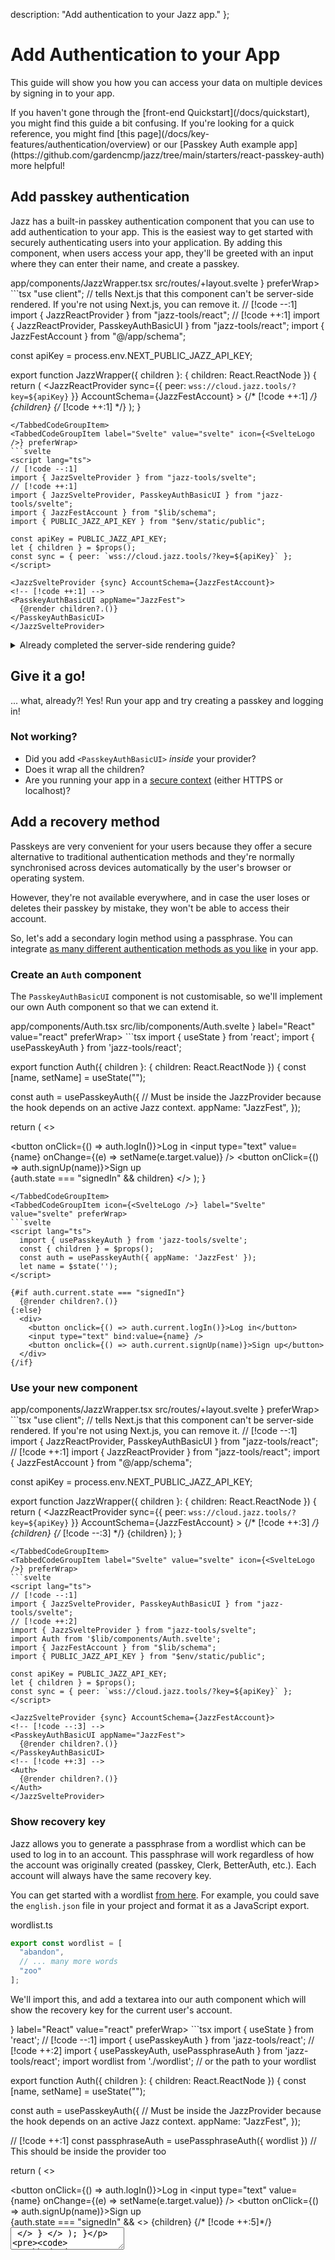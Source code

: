 
  description: "Add authentication to your Jazz app."
};

# Add Authentication to your App

This guide will show you how you can access your data on multiple devices by signing in to your app.

<Alert variant="info" className="mt-4 flex gap-2 items-center">
  If you haven't gone through the [front-end Quickstart](/docs/quickstart), you might find this guide a bit confusing. If you're looking for a quick reference, you might find [this page](/docs/key-features/authentication/overview) or our [Passkey Auth example app](https://github.com/gardencmp/jazz/tree/main/starters/react-passkey-auth) more helpful!
</Alert>

## Add passkey authentication
Jazz has a built-in passkey authentication component that you can use to add authentication to your app. This is the easiest way to get started with securely authenticating users into your application. By adding this component, when users access your app, they'll be greeted with an input where they can enter their name, and create a passkey.

<ContentByFramework framework="react">
  <FileName>app/components/JazzWrapper.tsx</FileName>
</ContentByFramework>
<ContentByFramework framework="svelte">
  <FileName>src/routes/+layout.svelte</FileName>
</ContentByFramework>

<TabbedCodeGroup savedPreferenceKey="framework" id="add-passkey-auth">
<TabbedCodeGroupItem label="React" value="react" icon={<ReactLogo />} preferWrap>
  ```tsx
  "use client"; // tells Next.js that this component can't be server-side rendered. If you're not using Next.js, you can remove it.
  // [!code --:1]
  import { JazzReactProvider } from "jazz-tools/react";
  // [!code ++:1]
import { JazzReactProvider, PasskeyAuthBasicUI } from "jazz-tools/react";
import { JazzFestAccount } from "@/app/schema";

const apiKey = process.env.NEXT_PUBLIC_JAZZ_API_KEY;

export function JazzWrapper({ children }: { 
  children: React.ReactNode 
}) {
  return (
    <JazzReactProvider
      sync={{ 
        peer: `wss://cloud.jazz.tools/?key=${apiKey}` 
      }}
      AccountSchema={JazzFestAccount}
    >
      {/* [!code ++:1] */}
      <PasskeyAuthBasicUI appName="JazzFest">
        {children}
      {/* [!code ++:1] */}
      </PasskeyAuthBasicUI>
    </JazzReactProvider>
  );
}
  ```
</TabbedCodeGroupItem>
<TabbedCodeGroupItem label="Svelte" value="svelte" icon={<SvelteLogo />} preferWrap>
```svelte
<script lang="ts">
  // [!code --:1]
  import { JazzSvelteProvider } from "jazz-tools/svelte";
  // [!code ++:1]
  import { JazzSvelteProvider, PasskeyAuthBasicUI } from "jazz-tools/svelte";
  import { JazzFestAccount } from "$lib/schema";
  import { PUBLIC_JAZZ_API_KEY } from "$env/static/public";

  const apiKey = PUBLIC_JAZZ_API_KEY;
  let { children } = $props();
  const sync = { peer: `wss://cloud.jazz.tools/?key=${apiKey}` };
</script>

<JazzSvelteProvider {sync} AccountSchema={JazzFestAccount}>
  <!-- [!code ++:1] -->
  <PasskeyAuthBasicUI appName="JazzFest">
    {@render children?.()}
  </PasskeyAuthBasicUI>
</JazzSvelteProvider>
```
</TabbedCodeGroupItem>
</TabbedCodeGroup>

<ContentByFramework framework="react">
<details>
<summary>Already completed the server-side rendering guide?</summary>

You'll need to make a couple of small changes to your structure in order for this to work on the server. In particular, we only want to display the passkey auth UI on the client, otherwise, we should just render on the child.

<FileName>app/components/JazzWrapper.tsx</FileName>
<CodeGroup preferWrap>
```tsx
"use client"; // tells Next.js that this component can't be server-side rendered. If you're not using Next.js, you can remove it.
// [!code --:1]
import { JazzReactProvider, PasskeyAuthBasicUI } from "jazz-tools/react"; 
// [!code ++:1]
import { JazzReactProvider, PasskeyAuthBasicUI, useAccount } from "jazz-tools/react"; 
import { JazzFestAccount } from "@/app/schema";

const apiKey = process.env.NEXT_PUBLIC_JAZZ_API_KEY;

export function JazzWrapper({ children }: {
  children: React.ReactNode
}) {

  return (
    <JazzReactProvider
      sync={{
        peer: `wss://cloud.jazz.tools/?key=${apiKey}`
      }}
      AccountSchema={JazzFestAccount}
      enableSSR
    >
    {/* [!code --:3] */}
      <PasskeyAuthBasicUI appName="JazzFest">
        {children}
      </PasskeyAuthBasicUI>
    {/* [!code ++:1] */}
      <Auth>{children}</Auth>
    </JazzReactProvider>
  );
}

// [!code ++:10]
export function Auth({ children }: { children: React.ReactNode }) {
  const { agent } = useAccount();
  const isGuest = agent.$type$ !== "Account"
  if (isGuest) return children;
  return (
    <PasskeyAuthBasicUI appName="JazzFest">
      {children}
    </PasskeyAuthBasicUI>
  )
}
```
</CodeGroup>
You'll also need to be aware that the server agent can only render public CoValues.
</details>
</ContentByFramework>

## Give it a go!
... what, already?! Yes! Run your app and try creating a passkey and logging in!

<RunDevServer />

### Not working?
- Did you add `<PasskeyAuthBasicUI>` *inside* your provider?
- Does it wrap all the children?
- Are you running your app in a <a href="https://developer.mozilla.org/en-US/docs/Web/Security/Secure_Contexts" target="_blank" rel="noopener noreferrer">secure context</a> (either HTTPS or localhost)?

<StuckCTA />

## Add a recovery method

Passkeys are very convenient for your users because they offer a secure alternative to traditional authentication methods and they're normally synchronised across devices automatically by the user's browser or operating system.

However, they're not available everywhere, and in case the user loses or deletes their passkey by mistake, they won't be able to access their account. 

So, let's add a secondary login method using a passphrase. You can integrate [as many different authentication methods as you like](https://github.com/garden-co/jazz/tree/main/examples/multiauth) in your app.

### Create an `Auth` component

The `PasskeyAuthBasicUI` component is not customisable, so we'll implement our own Auth component so that we can extend it.

<ContentByFramework framework="react">
  <FileName>app/components/Auth.tsx</FileName>
</ContentByFramework>
<ContentByFramework framework="svelte">
  <FileName>src/lib/components/Auth.svelte</FileName>
</ContentByFramework>

<TabbedCodeGroup default="react" savedPreferenceKey="framework" id="custom-auth">
<TabbedCodeGroupItem icon={<ReactLogo />} label="React" value="react" preferWrap>
```tsx
import { useState } from 'react';
import { usePasskeyAuth } from 'jazz-tools/react';

export function Auth({ children }: { 
  children: React.ReactNode 
}) {
  const [name, setName] = useState("");

  const auth = usePasskeyAuth({ // Must be inside the JazzProvider because the hook depends on an active Jazz context.
    appName: "JazzFest",
  });

  return (
    <>
    <div>
      <button onClick={() => auth.logIn()}>Log in</button>
      <input type="text" value={name} onChange={(e) => setName(e.target.value)} />
      <button onClick={() => auth.signUp(name)}>Sign up</button>
    </div>
    {auth.state === "signedIn" && children}
    </>
  );
}
```
</TabbedCodeGroupItem>
<TabbedCodeGroupItem icon={<SvelteLogo />} label="Svelte" value="svelte" preferWrap>
```svelte
<script lang="ts">
  import { usePasskeyAuth } from 'jazz-tools/svelte';
  const { children } = $props();
  const auth = usePasskeyAuth({ appName: 'JazzFest' });
  let name = $state('');
</script>

{#if auth.current.state === "signedIn"}
  {@render children?.()}
{:else}
  <div>
    <button onclick={() => auth.current.logIn()}>Log in</button>
    <input type="text" bind:value={name} />
    <button onclick={() => auth.current.signUp(name)}>Sign up</button>
  </div>
{/if}
```
</TabbedCodeGroupItem>
</TabbedCodeGroup>

### Use your new component
<ContentByFramework framework="react">
  <FileName>app/components/JazzWrapper.tsx</FileName>
</ContentByFramework>
<ContentByFramework framework="svelte">
  <FileName>src/routes/+layout.svelte</FileName>
</ContentByFramework>

<TabbedCodeGroup savedPreferenceKey="framework" id="add-passkey-auth">
<TabbedCodeGroupItem label="React" value="react" icon={<ReactLogo />} preferWrap>
  ```tsx
  "use client"; // tells Next.js that this component can't be server-side rendered. If you're not using Next.js, you can remove it.
  // [!code --:1]
import { JazzReactProvider, PasskeyAuthBasicUI } from "jazz-tools/react";
// [!code ++:1]
import { JazzReactProvider } from "jazz-tools/react";
import { JazzFestAccount } from "@/app/schema";

const apiKey = process.env.NEXT_PUBLIC_JAZZ_API_KEY;

export function JazzWrapper({ children }: { 
  children: React.ReactNode 
}) {
  return (
    <JazzReactProvider
      sync={{ 
        peer: `wss://cloud.jazz.tools/?key=${apiKey}` 
      }}
      AccountSchema={JazzFestAccount}
    >
      {/* [!code ++:3] */}
      <Auth>
        {children}
      </Auth>
      {/* [!code --:3] */}
      <PasskeyAuthBasicUI appName="JazzFest">
        {children}
      </PasskeyAuthBasicUI>
    </JazzReactProvider>
  );
}
  ```
</TabbedCodeGroupItem>
<TabbedCodeGroupItem label="Svelte" value="svelte" icon={<SvelteLogo />} preferWrap>
```svelte
<script lang="ts">
  // [!code --:1]
  import { JazzSvelteProvider, PasskeyAuthBasicUI } from "jazz-tools/svelte";
  // [!code ++:2]
  import { JazzSvelteProvider } from "jazz-tools/svelte";
  import Auth from '$lib/components/Auth.svelte';
  import { JazzFestAccount } from "$lib/schema";
  import { PUBLIC_JAZZ_API_KEY } from "$env/static/public";

  const apiKey = PUBLIC_JAZZ_API_KEY;
  let { children } = $props();
  const sync = { peer: `wss://cloud.jazz.tools/?key=${apiKey}` };
</script>

<JazzSvelteProvider {sync} AccountSchema={JazzFestAccount}>
  <!-- [!code --:3] -->
  <PasskeyAuthBasicUI appName="JazzFest">
    {@render children?.()}
  </PasskeyAuthBasicUI>
  <!-- [!code ++:3] -->
  <Auth>
    {@render children?.()}
  </Auth>
</JazzSvelteProvider>
```
</TabbedCodeGroupItem>
</TabbedCodeGroup>

### Show recovery key

Jazz allows you to generate a passphrase from a wordlist which can be used to log in to an account. This passphrase will work regardless of how the account was originally created (passkey, Clerk, BetterAuth, etc.). Each account will always have the same recovery key.

You can get started with a wordlist [from here](https://github.com/bitcoinjs/bip39/tree/master/src/wordlists). For example, you could save the `english.json` file in your project and format it as a JavaScript export.

<FileName>wordlist.ts</FileName>
<CodeGroup>
```ts
export const wordlist = [
  "abandon",
  // ... many more words
  "zoo"
];
```
</CodeGroup>

We'll import this, and add a textarea into our auth component which will show the recovery key for the current user's account.

<TabbedCodeGroup default="react" savedPreferenceKey="framework" id="recovery-key">
<TabbedCodeGroupItem icon={<ReactLogo />} label="React" value="react" preferWrap>
```tsx
import { useState } from 'react';
// [!code --:1]
import { usePasskeyAuth } from 'jazz-tools/react';
// [!code ++:2]
import { usePasskeyAuth, usePassphraseAuth } from 'jazz-tools/react';
import wordlist from './wordlist'; // or the path to your wordlist

export function Auth({ children }: { 
  children: React.ReactNode 
}) {
  const [name, setName] = useState("");

  const auth = usePasskeyAuth({ // Must be inside the JazzProvider because the hook depends on an active Jazz context.
    appName: "JazzFest",
  });

  // [!code ++:1]
  const passphraseAuth = usePassphraseAuth({ wordlist }) // This should be inside the provider too

  return (
    <>
      <div>
        <button onClick={() => auth.logIn()}>Log in</button>
        <input type="text" value={name} onChange={(e) => setName(e.target.value)} />
        <button onClick={() => auth.signUp(name)}>Sign up</button>
      </div>
      {auth.state === "signedIn" && <>
          {children}
          {/* [!code ++:5]*/}
          <textarea
            readOnly
            value={passphraseAuth.passphrase}
            rows={5}
          />
        </>
      }
    </>
  );
}
```
</TabbedCodeGroupItem>
<TabbedCodeGroupItem icon={<SvelteLogo />} label="Svelte" value="svelte" preferWrap>
```svelte
<script lang="ts">
  // [!code --:1]
  import { usePasskeyAuth } from 'jazz-tools/svelte';
  // [!code ++:3]
  import { usePasskeyAuth, usePassphraseAuth } from 'jazz-tools/svelte';
  import { wordlist } from './wordlist';
  const { children } = $props();
  const passphraseAuth = usePassphraseAuth({ wordlist });
  const auth = usePasskeyAuth({ appName: 'JazzFest' });
  let name = $state('');
</script>

{#if auth.current.state === "signedIn"}
  {@render children?.()}
  <!-- [!code ++:5] -->
  <textarea
    readonly
    value={passphraseAuth.passphrase}
    rows={5}
  />
{:else}
  <div>
    <button onclick={() => auth.current.logIn()}>Log in</button>
    <input type="text" bind:value={name} />
    <button onclick={() => auth.current.signUp(name)}>Sign up</button>
  </div>
{/if}
```
</TabbedCodeGroupItem>
</TabbedCodeGroup>

<Alert variant="warning" title="Security Warning" className="mt-4">
This 'recovery key' is a method of authenticating into an account, and if compromised, it *cannot* be changed! You should impress on your users the importance of keeping this key secret.
</Alert>


### Allow users to log in with the recovery key

Now you're displaying a recovery key to users, so we'll allow users to login using a saved recovery key by extending the Auth component a little further.

<TabbedCodeGroup default="react" savedPreferenceKey="framework" id="log-in-with-recovery-key">
<TabbedCodeGroupItem icon={<ReactLogo />} label="React" value="react" preferWrap>
```tsx
import { useState } from 'react';
import { usePasskeyAuth, usePassphraseAuth } from 'jazz-tools/react';
import wordlist from './wordlist'; // or the path to your wordlist

export function Auth({ children }: { 
  children: React.ReactNode 
}) {
  const [name, setName] = useState("");
  // [!code ++:1]
  const [passphraseInput, setPassphraseInput] = useState("");

  const auth = usePasskeyAuth({ // Must be inside the JazzProvider because the hook depends on an active Jazz context.
    appName: "JazzFest",
  });

  const passphraseAuth = usePassphraseAuth({ wordlist }) // This should be inside the provider too

  return (
    <>
      <div>
        <button onClick={() => auth.logIn()}>Log in</button>
        <input type="text" value={name} onChange={(e) => setName(e.target.value)} />
        <button onClick={() => auth.signUp(name)}>Sign up</button>
      </div>
      {auth.state === "signedIn" && <>
          {children}
          <textarea
            readOnly
            value={passphraseAuth.passphrase}
            rows={5}
          />
        </>
      }
      {/* [!code ++:8]*/}
      {auth.state !== "signedIn" && <>
        <textarea
          onChange={(e) => setPassphraseInput(e.target.value)}
          rows={5}
        />
        <button onClick={() => passphraseAuth.logIn(passphraseInput)}>Sign In with Passphrase</button>
      </>}
    </>
  );
}
```
</TabbedCodeGroupItem>
<TabbedCodeGroupItem icon={<SvelteLogo />} label="Svelte" value="svelte" preferWrap>
```svelte
<script lang="ts">
  import { usePasskeyAuth, usePassphraseAuth } from 'jazz-tools/svelte';
  import { wordlist } from './wordlist';
  const { children } = $props();
  const passphraseAuth = usePassphraseAuth({ wordlist });
  const auth = usePasskeyAuth({ appName: 'JazzFest' });
  let name = $state('');
  // [!code ++:1]
  let passphrase = $state('');
</script>

{#if auth.current.state === "signedIn"}
  {@render children?.()}
  <textarea
    readonly
    value={passphraseAuth.passphrase}
    rows={5}
  />
{:else}
  <div>
    <button onclick={() => auth.current.logIn()}>Log in</button>
    <input type="text" bind:value={name} />
    <button onclick={() => auth.current.signUp(name)}>Sign up</button>
    <!-- [!code ++:7] -->
    <textarea
      bind:value={passphrase}
      rows={5}
    />
    <button onClick={() => passphraseAuth.logIn(passphrase)}>
      Sign In with Passphrase
    </button>
  </div>
{/if}
```
</TabbedCodeGroupItem>
</TabbedCodeGroup>

<Alert variant="info" title="Tip" className="mt-4">
Although we're presenting this as a 'recovery key' here, this key could also be used as the primary method of authenticating users into your app. You could even completely remove passkey support if you wanted.
</Alert>

**Congratulations! 🎉** You've added authentication to your app, allowing your users to log in from multiple devices, and you've added a recovery method, allowing users to make sure they never lose access to their account.

## Next steps
- Check out how to [use other types of authentication](/docs/key-features/authentication/overview#available-authentication-methods)
- Learn more about [sharing and collaboration](/docs/permissions-and-sharing/quickstart)
- Find out how to [use server workers](/docs/server-side/quickstart) to build more complex applications